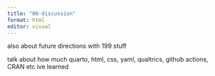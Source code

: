 ```yaml
---
title: "06-discussion"
format: html
editor: visual
---
```


also about future directions with 199 stuff

talk about how much quarto, html, css, yaml, qualtrics, github actions, CRAN etc ive learned